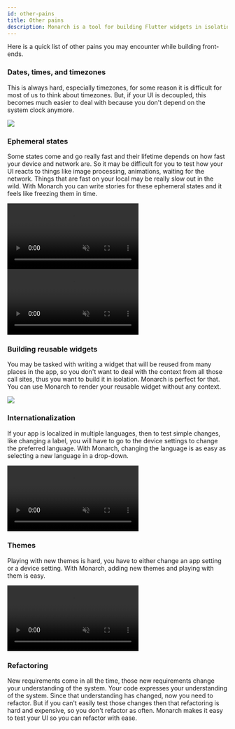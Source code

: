 ```yaml
---
id: other-pains
title: Other pains
description: Monarch is a tool for building Flutter widgets in isolation. It makes it easy to build, test and debug complex UIs.
---
```



<FertrigAuthor/>

Here is a quick list of other pains you may encounter while building front-ends.

### Dates, times, and timezones
This is always hard, especially timezones, for some reason it is difficult for 
most of us to think about timezones. But, if your UI is decoupled, this becomes 
much easier to deal with because you don't depend on the system clock anymore.

![](/assets/other-pains/timezone.png)

### Ephemeral states
Some states come and go really fast and their lifetime depends on how fast your 
device and network are. So it may be difficult for you to test how your UI 
reacts to things like image processing, animations, waiting for the network. 
Things that are fast on your local may be really slow out in the wild. With 
Monarch you can write stories for these ephemeral states and it feels like 
freezing them in time.

<video autoPlay={true} muted={true} loop={true} playsInline={true}>
    <source src="/assets/other-pains/loading.mp4" type="video/mp4" />
</video>
<video autoPlay={true} muted={true} loop={true} playsInline={true}>
    <source src="/assets/other-pains/loading-slow.mp4" type="video/mp4" />
</video>

### Building reusable widgets
You may be tasked with writing a widget that will be reused from many places 
in the app, so you don't want to deal with the context from all those call 
sites, thus you want to build it in isolation. Monarch is perfect for that. 
You can use Monarch to render your reusable widget without any context.

![](/assets/other-pains/categories.png)

### Internationalization
If your app is localized in multiple languages, then to test simple changes, 
like changing a label, you will have to go to the device settings to change 
the preferred language. With Monarch, changing the language is as easy as 
selecting a new language in a drop-down.

<video autoPlay={true} muted={true} loop={true} playsInline={true}>
    <source src="/assets/other-pains/locale-y.mp4" type="video/mp4" />
</video>

### Themes
Playing with new themes is hard, you have to either change an app setting or 
a device setting. With Monarch, adding new themes and playing with them is easy.

<video autoPlay={true} muted={true} loop={true} playsInline={true}>
    <source src="/assets/other-pains/themes.mp4" type="video/mp4" />
</video>

### Refactoring
New requirements come in all the time, those new requirements change your 
understanding of the system. Your code expresses your understanding of the 
system. Since that understanding has changed, now you need to refactor. But if 
you can't easily test those changes then that refactoring is hard and 
expensive, so you don't refactor as often. Monarch makes it easy to test your 
UI so you can refactor with ease.

